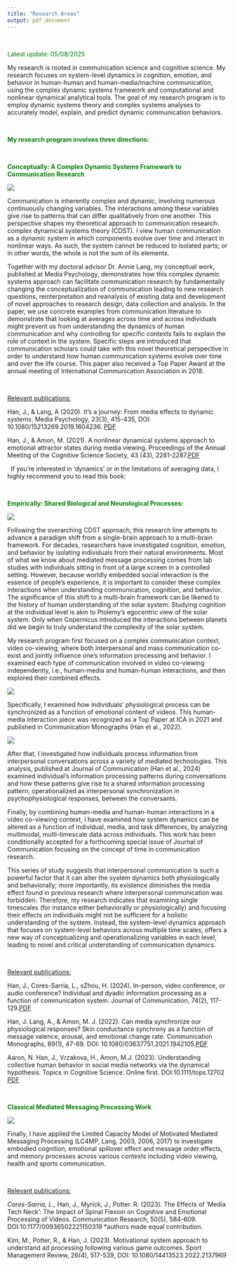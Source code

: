 ```yaml
---
title: "Research Areas"
output: pdf_document
---
```


&nbsp;
&nbsp;

<font color="green">Latest update: 05/08/2025</font>

My research is rooted in communication science and cognitive science. My research focuses on system-level dynamics in cognition, emotion, and behavior in human-human and human-media/machine communication, using the complex dynamic systems framework and computational and nonlinear dynamical analytical tools. The goal of my research program is to employ dynamic systems theory and complex systems analyses to accurately model, explain, and predict dynamic communication behaviors.  

&nbsp;
&nbsp;

<font color="green">**My research program involves three directions:**</font>

&nbsp;
&nbsp;

<font color="green">**Conceptually: A Complex Dynamic Systems Framework to Communication Research**</font>

![](images/masa2.png)

Communication is inherently complex and dynamic, involving numerous continuously changing variables. The interactions among these variables give rise to patterns that can differ qualitatively from one another. This perspective shapes my theoretical approach to communication research: complex dynamical systems theory (CDST). I view human communication as a dynamic system in which components evolve over time and interact in nonlinear ways. As such, the system cannot be reduced to isolated parts; or in other words, the whole is not the sum of its elements.

Together with my doctoral advisor Dr. Annie Lang, my conceptual work, published at Media Psychology, demonstrates how this complex dynamic systems approach can facilitate communication research by fundamentally changing the conceptualization of communication leading to new research questions, reinterpretation and reanalysis of existing data and development of novel approaches to research design, data collection and analysis. In the paper, we use concrete examples from communication literature to demonstrate that looking at averages across time and across individuals might prevent us from understanding the dynamics of human communication and why controlling for specific contexts fails to explain the role of context in the system. Specific steps are introduced that communication scholars could take with this novel theoretical perspective in order to understand how human communication systems evolve over time and over the life course. This paper also received a Top Paper Award at the annual meeting of International Communication Association in 2018.

&nbsp;

<u>Relevant publications:</u>

Han, J., & Lang, A (2020). It’s a journey: From media effects to dynamic systems. Media Psychology, 23(3), 415-435, DOI: 10.1080/15213269.2019.1604236. [PDF](publications/Lombard & Xu 2021 Social Responses to Media Technologies in the 21st Century_ The M.pdf)

Han, J., & Amon, M. (2021). A nonlinear dynamical systems approach to emotional attractor states during media viewing. Proceedings of the Annual Meeting of the Cognitive Science Society, 43 (43), 2281-2287.[PDF](publications/Xu 2019 Robot alpha.pdf)

&nbsp;
If you’re interested in ‘dynamics’ or in the limitations of averaging data, I highly recommend you to read this book:

&nbsp;
&nbsp;

<font color="green">**Empirically: Shared Biological and Neurological Processes:**</font>

![](images/JCMC.png)

Following the overarching CDST approach, this research line attempts to advance a paradigm shift from a single-brain approach to a multi-brain framework. For decades, researchers have investigated cognition, emotion, and behavior by isolating individuals from their natural environments. Most of what we know about mediated message processing comes from lab studies with individuals sitting in front of a large screen in a controlled setting. However, because worldly embedded social interaction is the essence of people’s experience, it is important to consider these complex interactions when understanding communication, cognition, and behavior. The significance of this shift to a multi-brain framework can be likened to the history of human understanding of the solar system. Studying cognition at the individual level is akin to Ptolemy’s egocentric view of the solar system. Only when Copernicus introduced the interactions between planets did we begin to truly understand the complexity of the solar system.

My research program first focused on a complex communication context, video co-viewing, where both interpersonal and mass communication co-exist and jointly influence one’s information processing and behavior. I examined each type of communication involved in video co-viewing independently, i.e., human-media and human-human interactions, and then explored their combined effects. 

 
![](images/SIDEme.png)

Specifically, I examined how individuals’ physiological process can be synchronized as a function of emotional content of videos. This human-media interaction piece was recognized as a Top Paper at ICA in 2021 and published in Communication Monographs (Han et al., 2022). 

![](images/SIDEme.png)

After that, I investigated how individuals process information from interpersonal conversations across a variety of mediated technologies. This analysis, published at Journal of Communication (Han et al., 2024) examined individual’s information processing patterns during conversations and how these patterns give rise to a shared information processing pattern, operationalized as interpersonal synchronization in psychophysiological responses, between the conversants. 

Finally, by combining human-media and human-human interactions in a video co-viewing context, I have examined how system dynamics can be altered as a function of individual, media, and task differences, by analyzing multimodal, multi-timescale data across individuals. This work has been conditionally accepted for a forthcoming special issue of Journal of Communication focusing on the concept of time in communication research. 

This series of study suggests that interpersonal communication is such a powerful factor that it can alter the system dynamics both physiologically and behaviorally; more importantly, its existence diminishes the media effect found in previous research where interpersonal communication was forbidden. Therefore, my research indicates that examining single timescales (for instance either behaviorally or physiologically) and focusing their effects on individuals might not be sufficient for a holistic understanding of the system. Instead, the system-level dynamics approach that focuses on system-level behaviors across multiple time scales, offers a new way of conceptualizing and operationalizing variables in each level, leading to novel and critical understanding of communication dynamics.

&nbsp;

<u>Relevant publications:</u>

Han, J., Cores-Sarria, L., sZhou, H. (2024). In-person, video conference, or audio conference? Individual and dyadic information processing as a function of communication system. Journal of Communication, 74(2), 117-129.[PDF](publications/Xu_Lombard_Persuasive computing.pdf)

Han, J. Lang, A., & Amon, M. J. (2022). Can media synchronize our physiological responses? Skin conductance synchrony as a function of message valence, arousal, and emotional change rate. Communication Monographs, 89(1), 47-69. DOI: 10.1080/03637751.2021.1942105.[PDF](publications/Xu_Lombard_Persuasive computing.pdf)

Aaron, N. Han, J., Vrzakova, H., Amon, M.J. (2023). Understanding collective human behavior in social media networks via the dynamical hypothesis. Topics in Cognitive Science. Online first.  DOI:10.1111/tops.12702
[PDF](publications/Xu_Lombard_Persuasive computing.pdf)

&nbsp;
&nbsp;

<font color="green">**Classical Mediated Messaging Processing Work**</font>

![](images/location.png)

Finally, I have applied the Limited Capacity Model of Motivated Mediated Messaging Processing (LC4MP, Lang, 2003, 2006, 2017) to investigate embodied cognition, emotional spillover effect and message order effects, and memory processes across various contexts including video viewing, health and sports communication. 

&nbsp;

<u>Relevant publications:</u>

*Cores-Sarria, L., *Han, J., Myrick, J., Potter. R. (2023). The Effects of ‘Media Tech Neck’: 
The Impact of Spinal Flexion on Cognitive and Emotional Processing of Videos. Communication Research, 50(5), 584-609.  DOI:10.1177/00936502221150319
*authors made equal contribution. 

Kim, M., Potter, R., & Han, J. (2023). Motivational system approach to understand ad processing following various game outcomes. Sport Management Review, 26(4), 517-539, DOI: 10.1080/14413523.2022.2137969 
